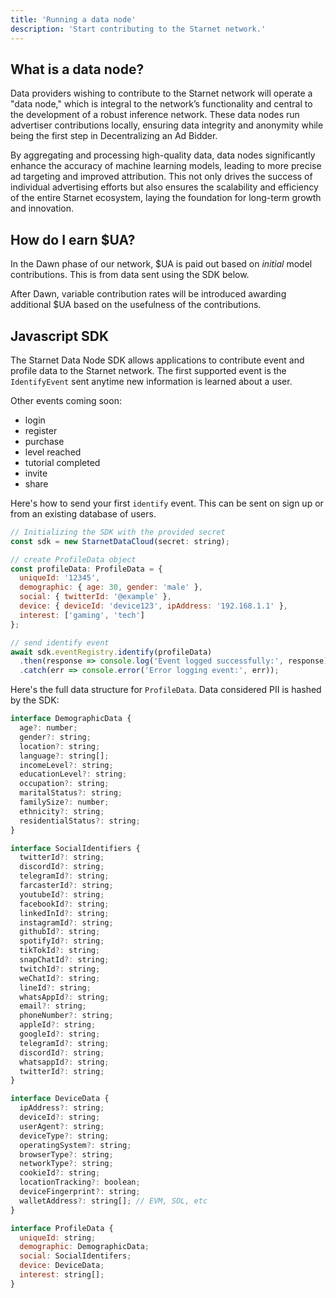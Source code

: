 ```yaml
---
title: 'Running a data node'
description: 'Start contributing to the Starnet network.'
---
```


## What is a data node?
Data providers wishing to contribute to the Starnet network will operate a "data node," 
which is integral to the network’s functionality and central to the development of a robust 
inference network. These data nodes run advertiser contributions locally, ensuring data integrity and 
anonymity while being the first step in Decentralizing an Ad Bidder. 

By aggregating and processing high-quality data, data nodes significantly enhance the 
accuracy of machine learning models, leading to more precise ad targeting and improved attribution. 
This not only drives the success of individual advertising efforts but also ensures the 
scalability and efficiency of the entire Starnet ecosystem, laying the foundation for 
long-term growth and innovation.

## How do I earn $UA?
In the Dawn phase of our network, $UA is paid out based on _initial_ model contributions. This 
is from data sent using the SDK below.

After Dawn, variable contribution rates will be introduced awarding additional $UA based on the 
usefulness of the contributions.

## Javascript SDK
The Starnet Data Node SDK allows applications to contribute event and profile data to the Starnet network.
The first supported event is the `IdentifyEvent` sent anytime new information is learned about a user.

Other events coming soon:
- login
- register
- purchase
- level reached
- tutorial completed
- invite
- share

Here's how to send your first `identify` event. This can be sent on sign up or from an existing database of users.
``` javascript
// Initializing the SDK with the provided secret
const sdk = new StarnetDataCloud(secret: string);

// create ProfileData object
const profileData: ProfileData = {
  uniqueId: '12345',
  demographic: { age: 30, gender: 'male' },
  social: { twitterId: '@example' },
  device: { deviceId: 'device123', ipAddress: '192.168.1.1' },
  interest: ['gaming', 'tech']
};

// send identify event
await sdk.eventRegistry.identify(profileData)
  .then(response => console.log('Event logged successfully:', response))
  .catch(err => console.error('Error logging event:', err));
```

Here's the full data structure for `ProfileData`. Data considered PII is hashed by the SDK:
``` javascript
interface DemographicData {
  age?: number;
  gender?: string;
  location?: string;
  language?: string[];
  incomeLevel?: string;
  educationLevel?: string;
  occupation?: string;
  maritalStatus?: string;
  familySize?: number;
  ethnicity?: string;
  residentialStatus?: string;
}

interface SocialIdentifiers {
  twitterId?: string;
  discordId?: string;
  telegramId?: string;
  farcasterId?: string;
  youtubeId?: string;
  facebookId?: string;
  linkedInId?: string;
  instagramId?: string;
  githubId?: string;
  spotifyId?: string;
  tikTokId?: string;
  snapChatId?: string;
  twitchId?: string;
  weChatId?: string;
  lineId?: string;
  whatsAppId?: string;
  email?: string;
  phoneNumber?: string;
  appleId?: string;
  googleId?: string;
  telegramId?: string;
  discordId?: string;
  whatsappId?: string;
  twitterId?: string; 
}

interface DeviceData {
  ipAddress?: string;
  deviceId?: string;
  userAgent?: string;
  deviceType?: string;
  operatingSystem?: string;
  browserType?: string;
  networkType?: string;
  cookieId?: string;
  locationTracking?: boolean;
  deviceFingerprint?: string;
  walletAddress?: string[]; // EVM, SOL, etc
}

interface ProfileData {
  uniqueId: string;
  demographic: DemographicData;
  social: SocialIdentifers;
  device: DeviceData;
  interest: string[];
}
```


